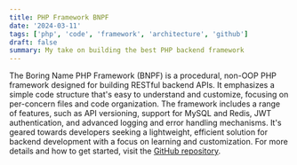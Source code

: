 ```yaml
---
title: PHP Framework BNPF
date: '2024-03-11'
tags: ['php', 'code', 'framework', 'architecture', 'github']
draft: false
summary: My take on building the best PHP backend framework
---
```


The Boring Name PHP Framework (BNPF) is a procedural, non-OOP PHP framework designed for building RESTful backend APIs. It emphasizes a simple code structure that's easy to understand and customize, focusing on per-concern files and code organization. The framework includes a range of features, such as API versioning, support for MySQL and Redis, JWT authentication, and advanced logging and error handling mechanisms. It's geared towards developers seeking a lightweight, efficient solution for backend development with a focus on learning and customization. For more details and how to get started, visit the [GitHub repository](https://github.com/BakirGracic/bnpf).
